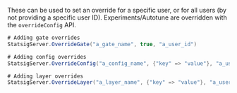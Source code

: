 These can be used to set an override for a specific user, or for all users (by not providing a specific user ID). Experiments/Autotune are overridden with the `overrideConfig` API.

```csharp
# Adding gate overrides
StatsigServer.OverrideGate("a_gate_name", true, "a_user_id")

# Adding config overrides
StatsigServer.OverrideConfig("a_config_name", {"key" => "value"}, "a_user_id")

# Adding layer overrides
StatsigServer.OverrideLayer("a_layer_name", {"key" => "value"}, "a_user_id")
```

